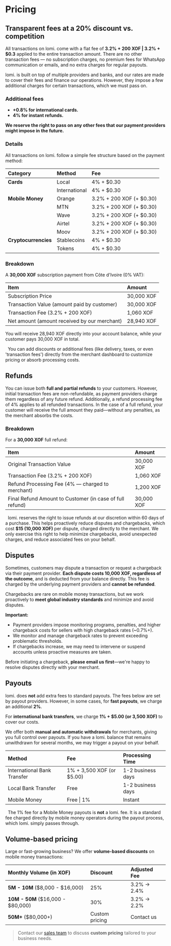 
# **Pricing**

## **Transparent fees at a 20% discount vs. competition**

All transactions on lomi. come with a flat fee of **3.2% + 200 XOF | 3.2% + $0.3** applied to the entire transaction amount. There are no other transaction fees — no subscription charges, no premium fees for WhatsApp communication or emails, and no extra charges for regular payouts.

lomi. is built on top of multiple providers and banks, and our rates are made to cover their fees and finance our operations. However, they impose a few additional charges for certain transactions, which we must pass on.

### **Additional fees**
- **+0.8% for international cards.**
- **4% for instant refunds.**

**We reserve the right to pass on any other fees that our payment providers might impose in the future.**

### **Details**

All transactions on lomi. follow a simple fee structure based on the payment method:

| **Category** | **Method** | **Fee** |
|:-------------|:-----------|:--------|
| **Cards** | Local | 4% + $0.30 |
|  | International | 4% + $0.30 |
| **Mobile Money** | Orange | 3.2% + 200 XOF (+ $0.30) |
|  | MTN | 3.2% + 200 XOF (+ $0.30)  |
|  | Wave | 3.2% + 200 XOF (+ $0.30)  |
|  | Airtel | 3.2% + 200 XOF (+ $0.30)  |
|  | Moov | 3.2% + 200 XOF (+ $0.30)  |
| **Cryptocurrencies** | Stablecoins | 4% + $0.30 |
|  | Tokens | 4% + $0.30 |

### Breakdown

A **30,000 XOF** subscription payment from Côte d'Ivoire (0% VAT):

| **Item** | **Amount** |
|:---------|:-----------|
| Subscription Price | 30,000 XOF |
| Transaction Value (amount paid by customer) | 30,000 XOF |
| Transaction Fee (3.2% + 200 XOF) | 1,060 XOF |
| Net amount (amount received by our merchant) | 28,940 XOF |

You will receive 28,940 XOF directly into your account balance, while your customer pays 30,000 XOF in total.

&nbsp;
<InfoBox mini type="tip" variant="yellow">
  You can add discounts or additional fees (like delivery, taxes, or even 'transaction fees') directly from the merchant dashboard to customize pricing or absorb processing costs.
</InfoBox>

## **Refunds**

You can issue both **full and partial refunds** to your customers. However, initial transaction fees are non-refundable, as payment providers charge them regardless of any future refund. Additionally, a refund processing fee of 4% applies to all refunded transactions. In the case of a full refund, your customer will receive the full amount they paid—without any penalties, as the merchant absorbs the costs.

### Breakdown

For a **30,000 XOF** full refund:

| **Item** | **Amount** |
|:---------|:-----------|
| Original Transaction Value | 30,000 XOF |
| Transaction Fee (3.2% + 200 XOF) | 1,060 XOF |
| Refund Processing Fee (4% — charged to merchant) | 1,200 XOF |
| Final Refund Amount to Customer (in case of full refund) | 30,000 XOF |

&nbsp;
<InfoBox mini type="info" variant="blue">
    lomi. reserves the right to issue refunds at our discretion within 60 days of a purchase. This helps proactively reduce disputes and chargebacks, which cost **$15 (10,000 XOF)** per dispute, charged directly to the merchant. We only exercise this right to help minimize chargebacks, avoid unexpected charges, and reduce associated fees on your behalf.
</InfoBox>

## **Disputes**

Sometimes, customers may dispute a transaction or request a chargeback via their payment provider. **Each dispute costs 10,000 XOF, regardless of the outcome**, and is deducted from your balance directly. This fee is charged by the underlying payment providers and **cannot be refunded**.

Chargebacks are rare on mobile money transactions, but we work proactively to **meet global industry standards** and minimize and avoid disputes.

**Important:**
- Payment providers impose monitoring programs, penalties, and higher chargeback costs for sellers with high chargeback rates (~0.7%+).
- We monitor and manage chargeback rates to prevent exceeding problematic thresholds.
- If chargebacks increase, we may need to intervene or suspend accounts unless proactive measures are taken.

Before initiating a chargeback, **please email us first**—we're happy to resolve disputes directly with your merchant.

## **Payouts**

lomi. does **not** add extra fees to standard payouts. The fees below are set by payout providers. However, in some cases, for **fast payouts**, we charge an additional **2%**.

For **international bank transfers**, we charge **1% + $5.00 (or 3,500 XOF)** to cover our costs.

We offer both **manual and automatic withdrawals** for merchants, giving you full control over payouts. If you have a lomi. balance that remains unwithdrawn for several months, we may trigger a payout on your behalf.

| **Method** | **Fee** | **Processing Time** |
|:-----------|:--------|:--------------------|
| International Bank Transfer | 1% + 3,500 XOF (or $5.00) | 1-2 business days |
| Local Bank Transfer | Free | 1-2 business days |
| Mobile Money | Free \| 1% | Instant |

&nbsp;
<InfoBox mini type="info" variant="blue">
  The 1% fee for a Mobile Money payouts is **not** a lomi. fee. It is a standard fee charged directly by mobile money operators during the payout process, which lomi. simply passes through.
</InfoBox>

## **Volume-based pricing**

Large or fast-growing business? We offer **volume-based discounts** on mobile money transactions:

| **Monthly Volume (in XOF)** | **Discount** | **Adjusted Fee** |
|:-------------------------|:-------------|:-----------------|
| **5M - 10M** ($8,000 - $16,000) | 25% | 3.2% → 2.4% |
| **10M - 50M** ($16,000 - $80,000) | 30% | 3.2% → 2.2% |
| **50M+** ($80,000+) | Custom pricing | Contact us |

> Contact our [sales team](mailto:hello@lomi.africa) to discuss **custom pricing** tailored to your business needs.